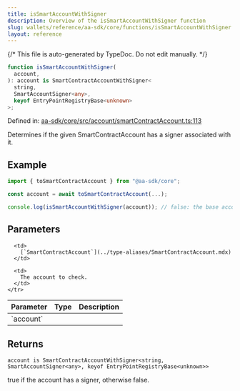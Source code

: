 ```yaml
---
title: isSmartAccountWithSigner
description: Overview of the isSmartAccountWithSigner function
slug: wallets/reference/aa-sdk/core/functions/isSmartAccountWithSigner
layout: reference
---
```


{/* This file is auto-generated by TypeDoc. Do not edit manually. */}

```ts
function isSmartAccountWithSigner(
  account,
): account is SmartContractAccountWithSigner<
  string,
  SmartAccountSigner<any>,
  keyof EntryPointRegistryBase<unknown>
>;
```

Defined in: [aa-sdk/core/src/account/smartContractAccount.ts:113](https://github.com/alchemyplatform/aa-sdk/blob/c1a84188d03473acac2fdb49fb7cd7fdba73169b/aa-sdk/core/src/account/smartContractAccount.ts#L113)

Determines if the given SmartContractAccount has a signer associated with it.

## Example

```ts
import { toSmartContractAccount } from "@aa-sdk/core";

const account = await toSmartContractAccount(...);

console.log(isSmartAccountWithSigner(account)); // false: the base account does not have a publicly accessible signer
```

## Parameters

<table>
  <thead>
    <tr>
      <th align="left">Parameter</th>
      <th align="left">Type</th>
      <th align="left">Description</th>
    </tr>
  </thead>

  <tbody>
    <tr>
      <td>
        `account`
      </td>

      <td>
        [`SmartContractAccount`](../type-aliases/SmartContractAccount.mdx)
      </td>

      <td>
        The account to check.
      </td>
    </tr>

  </tbody>
</table>

## Returns

`account is SmartContractAccountWithSigner<string, SmartAccountSigner<any>, keyof EntryPointRegistryBase<unknown>>`

true if the account has a signer, otherwise false.
